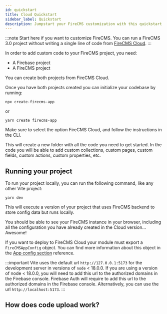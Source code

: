 ```yaml
---
id: quickstart
title: Cloud Quickstart
sidebar_label: Quickstart
description: Jumpstart your FireCMS customization with this quickstart guide, perfect for developers eager to inject personalized features into their CMS projects. Begin with FireCMS Cloud, where no code is needed to launch a project, then use simple commands to set up a local codebase ready for customization. Whether you're adding unique collections, creating custom pages, or tailoring fields and actions, this guide equips you with all you need, including tips for running your project locally and deploying to FireCMS Cloud.
---
```




:::note
Start here if you want to customize FireCMS.
You can run a FireCMS 3.0 project without writing a single line of code
from [FireCMS Cloud](https://app.firecms.co).
:::

In order to add custom code to your FireCMS project, you need:
- A Firebase project
- A FireCMS project

You can create both projects from FireCMS Cloud.
<DocsCloudCTA/>

Once you have both projects created you can initialize your codebase by running:

```
npx create-firecms-app
```

or

```
yarn create firecms-app
```

Make sure to select the option FireCMS Cloud, and follow the instructions in the CLI.

This will create a new folder with all the code you need to get started.
In the code you will be able to add custom collections, custom pages, custom
fields, custom actions, custom properties, etc.


## Running your project

To run your project locally, you can run the following command, like any
other Vite project:

```
yarn dev
```

This will execute a version of your project that uses FireCMS backend to
store config data but runs locally.

You should be able to see your FireCMS instance in your browser, including all the configuration you
have already created in the Cloud version... Awesome!

If you want to deploy to FireCMS Cloud your module must export a
`FireCMSAppConfig` object. You can find more information about this object
in the [App config section](./app_config) reference.

:::important
Vite uses the default url `http://127.0.0.1:5173` for the development server
in versions of `node` < 18.0.0.
If you are using a version of node < 18.0.0, you will need to add this url to
the authorized domains in the Firebase console.
Firebase Auth will require to add this url to the authorized domains in the
Firebase console.
Alternatively, you can use the url `http://localhost:5173`.
:::

## How does code upload work?

